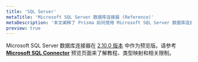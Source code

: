 ```yaml
---
title: 'SQL Server'
metaTitle: 'Microsoft SQL Server 数据库连接器 (Reference)'
metaDescription: '本文阐释了 Prisma 如何使用 Microsoft SQL Server 数据库连接器连接到 Microsoft SQL Server 数据库。'
preview: true
---
```


<TopBlock>

Microsoft SQL Server 数据库连接器在 [2.10.0 版本](https://github.com/prisma/prisma/releases/tag/2.10.0) 中作为预览版。请参考 [**Microsoft SQL Connector**](../../../../concepts/components/preview-features/sql-server) 预览页面来了解教程、类型映射和相关限制。

</TopBlock>
